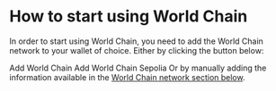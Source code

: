 
# How to start using World Chain

In order to start using World Chain, you need to add the World Chain network to your wallet of choice. Either by clicking the button below:

<Row>

<ButtonWorldChain className="h-20 w-80 !text-gray-A1 !bg-white border border-gray-A1 hover:!bg-gray-100" >
Add World Chain

</ButtonWorldChain>
<ButtonWorldChain testnet={true} className="h-20 w-80 text-gray-A1 bg-white border border-gray-A1">
Add World Chain Sepolia
</ButtonWorldChain>
</Row>
Or by manually adding the information available in the <a href='/world-chain/quick-start/info/'>World Chain network section below</a>.
